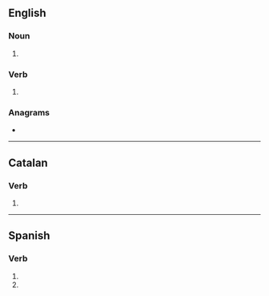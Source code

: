 {{also|Topes|topés}}
==English==

===Noun===
{{head|en|noun form}}

# {{plural of|en|tope}}

===Verb===
{{head|en|verb form}}

# {{en-third-person singular of|tope}}

===Anagrams===
* {{anagrams|en|a=eopst|ETOPS|Poets|Potes|T pose|T-pose|e-stop|estop|pesto|poets|poset|potes|septo-|stoep|stope}}

----

==Catalan==

===Verb===
{{head|ca|verb form}}

# {{ca-verb form of|p=2|n=sg|m=ind|t=pres|topar}}

----

==Spanish==

===Verb===
{{head|es|verb form}}

# {{es-verb form of|ending=ar|mood=imperative|sense=negative|pers=2|formal=no|number=singular|topar}}
# {{es-verb form of|ending=ar|mood=subjunctive|tense=present|pers=2|formal=no|number=singular|topar}}